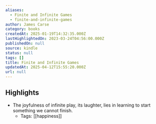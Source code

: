 ```yaml
---
aliases:
  - Finite and Infinite Games
  - finite-and-infinite-games
author: James Carse
category: books
createdAt: 2025-01-19T14:32:35.000Z
lastHighlightedOn: 2023-03-24T04:56:00.000Z
publishedOn: null
source: kindle
status: null
tags: []
title: Finite and Infinite Games
updatedAt: 2025-04-12T15:55:20.000Z
url: null
---
```

## Highlights

- The joyfulness of infinite play, its laughter, lies in learning to start something we cannot finish.
    - Tags: [[happiness]]
